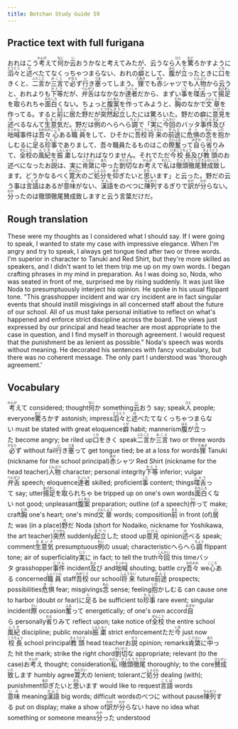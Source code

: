 ```yaml
---
title: Botchan Study Guide 59
---
```


## Practice text with full furigana

<p>
おれはこう<ruby><rb>考</rb><rt>かんが</rt></ruby>えて<ruby><rb>何</rb><rt>なに</rt></ruby>か<ruby><rb>云</rb><rt>い</rt></ruby>おうかなと考えてみたが、云うなら<ruby><rb>人</rb><rt>ひと</rt></ruby>を<ruby><rb>驚</rb><rt>おど</rt></ruby>ろかすように<ruby><rb>滔々</rb><rt>とうとう</rt></ruby>と<ruby><rb>述</rb><rt>の</rt></ruby>べたてなくっちゃつまらない、おれの<ruby><rb>癖</rb><rt>くせ</rt></ruby>として、<ruby><rb>腹</rb><rt>はら</rt></ruby>が<ruby><rb>立</rb><rt>た</rt></ruby>ったときに<ruby><rb>口</rb><rt>くち</rt></ruby>をきくと、<ruby><rb>二言</rb><rt>ふたこと</rt></ruby>か<ruby><rb>三言</rb><rt>みこと</rt></ruby>で<ruby><rb>必</rb><rt>かなら</rt></ruby>ず<ruby><rb>行</rb><rt>い</rt></ruby>き<ruby><rb>塞</rb><rt>つま</rt></ruby>ってしまう。<ruby><rb>狸</rb><rt>たぬき</rt></ruby>でも<ruby><rb>赤</rb><rt>あか</rt></ruby>シャツでも<ruby><rb>人物</rb><rt>じんぶつ</rt></ruby>から云うと、おれよりも<ruby><rb>下等</rb><rt>かとう</rt></ruby>だが、<ruby><rb>弁舌</rb><rt>べんぜつ</rt></ruby>はなかなか<ruby><rb>達者</rb><rt>たっしゃ</rt></ruby>だから、まずい<ruby><rb>事</rb><rt>こと</rt></ruby>を<ruby><rb>喋舌</rb><rt>しゃべ</rt></ruby>って<ruby><rb>揚足</rb><rt>あげあし</rt></ruby>を<ruby><rb>取</rb><rt>と</rt></ruby>られちゃ<ruby><rb>面白</rb><rt>おもしろ</rt></ruby>くない。ちょっと<ruby><rb>腹案</rb><rt>ふくあん</rt></ruby>を<ruby><rb>作</rb><rt>つく</rt></ruby>ってみようと、<ruby><rb>胸</rb><rt>むね</rt></ruby>のなかで<ruby><rb>文章</rb><rt>ぶんしょう</rt></ruby>を作ってる。すると<ruby><rb>前</rb><rt>まえ</rt></ruby>に<ruby><rb>居</rb><rt>い</rt></ruby>た<ruby><rb>野</rb><rt>の</rt></ruby>だが<ruby><rb>突然</rb><rt>とつぜん</rt></ruby><ruby><rb>起立</rb><rt>きりつ</rt></ruby>したには驚ろいた。野だの癖に<ruby><rb>意見</rb><rt>いけん</rt></ruby>を<ruby><rb>述</rb><rt>の</rt></ruby>べるなんて<ruby><rb>生意気</rb><rt>なまいき</rt></ruby>だ。野だは<ruby><rb>例</rb><rt>れい</rt></ruby>のへらへら<ruby><rb>調</rb><rt>ちょう</rt></ruby>で「<ruby><rb>実</rb><rt>じつ</rt></ruby>に<ruby><rb>今回</rb><rt>こんかい</rt></ruby>のバッタ<ruby><rb>事件</rb><rt>じけん</rt></ruby><ruby><rb>及</rb><rt>およ</rt></ruby>び<ruby><rb>咄喊</rb><rt>とっかん</rt></ruby>事件は<ruby><rb>吾々</rb><rt>われわれ</rt></ruby><ruby><rb>心</rb><rt>こころ</rt></ruby>ある<ruby><rb>職員</rb><rt>しょくいん</rt></ruby>をして、ひそかに<ruby><rb>吾校</rb><rt>わがこう</rt></ruby><ruby><rb>将来</rb><rt>しょうらい</rt></ruby>の<ruby><rb>前途</rb><rt>ぜんと</rt></ruby>に<ruby><rb>危惧</rb><rt>きぐ</rt></ruby>の<ruby><rb>念</rb><rt>ねん</rt></ruby>を<ruby><rb>抱</rb><rt>いだ</rt></ruby>かしむるに<ruby><rb>足</rb><rt>た</rt></ruby>る<ruby><rb>珍事</rb><rt>ちんじ</rt></ruby>でありまして、吾々職員たるものはこの<ruby><rb>際</rb><rt>さい</rt></ruby><ruby><rb>奮</rb><rt>ふる</rt></ruby>って<ruby><rb>自</rb><rt>みずか</rt></ruby>ら<ruby><rb>省</rb><rt>かえ</rt></ruby>りみて、<ruby><rb>全校</rb><rt>ぜんこう</rt></ruby>の<ruby><rb>風紀</rb><rt>ふうき</rt></ruby>を<ruby><rb>振粛</rb><rt>しんしゅく</rt></ruby>しなければなりません。それでただ<ruby><rb>今</rb><rt>いま</rt></ruby><ruby><rb>校長</rb><rt>こうちょう</rt></ruby>及び<ruby><rb>教頭</rb><rt>きょうとう</rt></ruby>のお述べになったお<ruby><rb>説</rb><rt>せつ</rt></ruby>は、実に<ruby><rb>肯綮</rb><rt>こうけい</rt></ruby>に<ruby><rb>中</rb><rt>あた</rt></ruby>った<ruby><rb>剴切</rb><rt>がいせつ</rt></ruby>なお<ruby><rb>考</rb><rt>かんが</rt></ruby>えで<ruby><rb>私</rb><rt>わたし</rt></ruby>は<ruby><rb>徹頭徹尾</rb><rt>てっとうてつび</rt></ruby><ruby><rb>賛成</rb><rt>さんせい</rt></ruby><ruby><rb>致</rb><rt>いた</rt></ruby>します。どうかなるべく<ruby><rb>寛大</rb><rt>かんだい</rt></ruby>のご<ruby><rb>処分</rb><rt>しょぶん</rt></ruby>を<ruby><rb>仰</rb><rt>あお</rt></ruby>ぎたいと<ruby><rb>思</rb><rt>おも</rt></ruby>います」と云った。野だの云う事は<ruby><rb>言語</rb><rt>ことば</rt></ruby>はあるが<ruby><rb>意味</rb><rt>いみ</rt></ruby>がない、<ruby><rb>漢語</rb><rt>かんご</rt></ruby>をのべつに<ruby><rb>陳列</rb><rt>ちんれつ</rt></ruby>するぎりで<ruby><rb>訳</rb><rt>わけ</rt></ruby>が<ruby><rb>分</rb><rt>わか</rt></ruby>らない。<ruby><rb>分</rb><rt>わか</rt></ruby>ったのは徹頭徹尾賛成致しますと云う言葉だけだ。
</p>


## Rough translation

These were my thoughts as I considered what I should say. If I were going to speak, I wanted to state my case with impressive elegance. When I'm angry and try to speak, I always get tongue tied after two or three words. I'm superior in character to Tanuki and Red Shirt, but they're more skilled as speakers, and I didn't want to let them trip me up on my own words. I began crafting phrases in my mind in preparation. As I was doing so, Noda, who was seated in front of me, surprised me by rising suddenly. It was just like Noda to presumptuously interject his opinion. He spoke in his usual flippant tone. "This grasshopper incident and war cry incident are in fact singular events that should instill misgivings in all concerned staff about the future of our school. All of us must take personal initiative to reflect on what's happened and enforce strict discipline across the board. The views just expressed by our principal and head teacher are most appropriate to the case in question, and I find myself in thorough agreement. I would request that the punishment be as lenient as possible." Noda's speech was words without meaning. He decorated his sentences with fancy vocabulary, but there was no coherent message. The only part I understood was 'thorough agreement.' 


## Vocabulary

<p>
<span className="vocabstudy"><ruby><rb>考</rb><rt>かんが</rt></ruby>えて&nbsp;considered; thought</span><span className="vocabstudy"><ruby><rb>何</rb><rt>なに</rt></ruby>か&nbsp;something</span><span className="vocabstudy"><ruby><rb>云</rb><rt>い</rt></ruby>おう&nbsp;say; speak</span><span className="vocabstudy"><ruby><rb>人</rb><rt>ひと</rt></ruby>&nbsp;people; everyone</span><span className="vocabstudy"><ruby><rb>驚</rb><rt>おど</rt></ruby>ろかす&nbsp;astonish; impress</span><span className="vocabstudy"><ruby><rb>滔々</rb><rt>とうとう</rt></ruby>と<ruby><rb>述</rb><rt>の</rt></ruby>べたてなくっちゃつまらない&nbsp;must be stated with great eloquence</span><span className="vocabstudy"><ruby><rb>癖</rb><rt>くせ</rt></ruby>&nbsp;habit; mannerism</span><span className="vocabstudy"><ruby><rb>腹</rb><rt>はら</rt></ruby>が<ruby><rb>立</rb><rt>た</rt></ruby>った&nbsp;become angry; be riled up</span><span className="vocabstudy"><ruby><rb>口</rb><rt>くち</rt></ruby>をきく&nbsp;speak</span><span className="vocabstudy"><ruby><rb>二言</rb><rt>ふたこと</rt></ruby>か<ruby><rb>三言</rb><rt>みこと</rt></ruby>&nbsp;two or three words</span><span className="vocabstudy"><ruby><rb>必</rb><rt>かなら</rt></ruby>ず&nbsp;without fail</span><span className="vocabstudy"><ruby><rb>行</rb><rt>い</rt></ruby>き<ruby><rb>塞</rb><rt>つま</rt></ruby>って&nbsp;get tongue tied; be at a loss for words</span><span className="vocabstudy"><ruby><rb>狸</rb><rt>たぬき</rt></ruby>&nbsp;Tanuki (nickname for the school principal)</span><span className="vocabstudy"><ruby><rb>赤</rb><rt>あか</rt></ruby>シャツ&nbsp;Red Shirt (nickname for the head teacher)</span><span className="vocabstudy"><ruby><rb>人物</rb><rt>じんぶつ</rt></ruby>&nbsp;character; personal integrity</span><span className="vocabstudy"><ruby><rb>下等</rb><rt>かとう</rt></ruby>&nbsp;inferior; vulgar</span><span className="vocabstudy"><ruby><rb>弁舌</rb><rt>べんぜつ</rt></ruby>&nbsp;speech; eloquence</span><span className="vocabstudy"><ruby><rb>達者</rb><rt>たっしゃ</rt></ruby>&nbsp;skilled; proficient</span><span className="vocabstudy"><ruby><rb>事</rb><rt>こと</rt></ruby>&nbsp;content; things</span><span className="vocabstudy"><ruby><rb>喋舌</rb><rt>しゃべ</rt></ruby>って&nbsp;say; utter</span><span className="vocabstudy"><ruby><rb>揚足</rb><rt>あげあし</rt></ruby>を<ruby><rb>取</rb><rt>と</rt></ruby>られちゃ&nbsp;be tripped up on one's own words</span><span className="vocabstudy"><ruby><rb>面白</rb><rt>おもしろ</rt></ruby>くない&nbsp;not good; unpleasant</span><span className="vocabstudy"><ruby><rb>腹案</rb><rt>ふくあん</rt></ruby>&nbsp;preparation; outline (of a speech)</span><span className="vocabstudy"><ruby><rb>作</rb><rt>つく</rt></ruby>って&nbsp;make; craft</span><span className="vocabstudy"><ruby><rb>胸</rb><rt>むね</rt></ruby>&nbsp;one's heart; one's mind</span><span className="vocabstudy"><ruby><rb>文章</rb><rt>ぶんしょう</rt></ruby>&nbsp;words; composition</span><span className="vocabstudy"><ruby><rb>前</rb><rt>まえ</rt></ruby>&nbsp;in front (of)</span><span className="vocabstudy"><ruby><rb>居</rb><rt>い</rt></ruby>た&nbsp;was (in a place)</span><span className="vocabstudy"><ruby><rb>野</rb><rt>の</rt></ruby>だ&nbsp;Noda (short for Nodaiko, nickname for Yoshikawa, the art teacher)</span><span className="vocabstudy"><ruby><rb>突然</rb><rt>とつぜん</rt></ruby>&nbsp;suddenly</span><span className="vocabstudy"><ruby><rb>起立</rb><rt>きりつ</rt></ruby>した&nbsp;stood up</span><span className="vocabstudy"><ruby><rb>意見</rb><rt>いけん</rt></ruby>&nbsp;opinion</span><span className="vocabstudy"><ruby><rb>述</rb><rt>の</rt></ruby>べる&nbsp;speak; comment</span><span className="vocabstudy"><ruby><rb>生意気</rb><rt>なまいき</rt></ruby>&nbsp;presumptuous</span><span className="vocabstudy"><ruby><rb>例</rb><rt>れい</rt></ruby>の&nbsp;usual; characteristic</span><span className="vocabstudy">へらへら<ruby><rb>調</rb><rt>ちょう</rt></ruby>&nbsp;flippant tone; air of superficiality</span><span className="vocabstudy"><ruby><rb>実</rb><rt>じつ</rt></ruby>に&nbsp;in fact; to tell the truth</span><span className="vocabstudy"><ruby><rb>今回</rb><rt>こんかい</rt></ruby>&nbsp;this time</span><span className="vocabstudy">バッタ&nbsp;grasshopper</span><span className="vocabstudy"><ruby><rb>事件</rb><rt>じけん</rt></ruby>&nbsp;incident</span><span className="vocabstudy"><ruby><rb>及</rb><rt>およ</rt></ruby>び&nbsp;and</span><span className="vocabstudy"><ruby><rb>咄喊</rb><rt>とっかん</rt></ruby>&nbsp;shouting; battle cry</span><span className="vocabstudy"><ruby><rb>吾々</rb><rt>われわれ</rt></ruby>&nbsp;we</span><span className="vocabstudy"><ruby><rb>心</rb><rt>こころ</rt></ruby>ある&nbsp;concerned</span><span className="vocabstudy"><ruby><rb>職員</rb><rt>しょくいん</rt></ruby>&nbsp;staff</span><span className="vocabstudy"><ruby><rb>吾校</rb><rt>わがこう</rt></ruby>&nbsp;our school</span><span className="vocabstudy"><ruby><rb>将来</rb><rt>しょうらい</rt></ruby>&nbsp;future</span><span className="vocabstudy"><ruby><rb>前途</rb><rt>ぜんと</rt></ruby>&nbsp;prospects; possibilities</span><span className="vocabstudy"><ruby><rb>危惧</rb><rt>きぐ</rt></ruby>&nbsp;fear; misgivings</span><span className="vocabstudy"><ruby><rb>念</rb><rt>ねん</rt></ruby>&nbsp;sense; feeling</span><span className="vocabstudy"><ruby><rb>抱</rb><rt>いだ</rt></ruby>かしむる&nbsp;can cause one to harbor (doubt or fear)</span><span className="vocabstudy">に<ruby><rb>足</rb><rt>た</rt></ruby>る&nbsp;be sufficient to</span><span className="vocabstudy"><ruby><rb>珍事</rb><rt>ちんじ</rt></ruby>&nbsp;rare event; singular incident</span><span className="vocabstudy"><ruby><rb>際</rb><rt>さい</rt></ruby>&nbsp;occasion</span><span className="vocabstudy"><ruby><rb>奮</rb><rt>ふる</rt></ruby>って&nbsp;energetically; of one's own accord</span><span className="vocabstudy"><ruby><rb>自</rb><rt>みずか</rt></ruby>ら&nbsp;personally</span><span className="vocabstudy"><ruby><rb>省</rb><rt>かえ</rt></ruby>りみて&nbsp;reflect upon; take notice of</span><span className="vocabstudy"><ruby><rb>全校</rb><rt>ぜんこう</rt></ruby>&nbsp;the entire school</span><span className="vocabstudy"><ruby><rb>風紀</rb><rt>ふうき</rt></ruby>&nbsp;discipline; public morals</span><span className="vocabstudy"><ruby><rb>振粛</rb><rt>しんしゅく</rt></ruby>&nbsp;strict enforcement</span><span className="vocabstudy">ただ<ruby><rb>今</rb><rt>いま</rt></ruby>&nbsp;just now</span><span className="vocabstudy"><ruby><rb>校長</rb><rt>こうちょう</rt></ruby>&nbsp;school principal</span><span className="vocabstudy"><ruby><rb>教頭</rb><rt>きょうとう</rt></ruby>&nbsp;head teacher</span><span className="vocabstudy">お<ruby><rb>説</rb><rt>せつ</rt></ruby>&nbsp;opinion; remarks</span><span className="vocabstudy"><ruby><rb>肯綮</rb><rt>こうけい</rt></ruby>に<ruby><rb>中</rb><rt>あた</rt></ruby>った&nbsp;hit the mark; strike the right chord</span><span className="vocabstudy"><ruby><rb>剴切</rb><rt>がいせつ</rt></ruby>な&nbsp;appropriate; relevant (to the case)</span><span className="vocabstudy">お<ruby><rb>考</rb><rt>かんが</rt></ruby>え&nbsp;thought; consideration</span><span className="vocabstudy"><ruby><rb>私</rb><rt>わたし</rt></ruby>&nbsp;I</span><span className="vocabstudy"><ruby><rb>徹頭徹尾</rb><rt>てっとうてつび</rt></ruby>&nbsp;thoroughly; to the core</span><span className="vocabstudy"><ruby><rb>賛成</rb><rt>さんせい</rt></ruby><ruby><rb>致</rb><rt>いた</rt></ruby>します&nbsp;humbly agree</span><span className="vocabstudy"><ruby><rb>寛大</rb><rt>かんだい</rt></ruby>の&nbsp;lenient; tolerant</span><span className="vocabstudy">ご<ruby><rb>処分</rb><rt>しょぶん</rt></ruby>&nbsp;dealing (with); punishment</span><span className="vocabstudy"><ruby><rb>仰</rb><rt>あお</rt></ruby>ぎたいと<ruby><rb>思</rb><rt>おも</rt></ruby>います&nbsp;would like to request</span><span className="vocabstudy"><ruby><rb>言語</rb><rt>ことば</rt></ruby>&nbsp;words</span><span className="vocabstudy"><ruby><rb>意味</rb><rt>いみ</rt></ruby>&nbsp;meaning</span><span className="vocabstudy"><ruby><rb>漢語</rb><rt>かんご</rt></ruby>&nbsp;big words; difficult words</span><span className="vocabstudy">のべつに&nbsp;without pause</span><span className="vocabstudy"><ruby><rb>陳列</rb><rt>ちんれつ</rt></ruby>する&nbsp;put on display; make a show of</span><span className="vocabstudy"><ruby><rb>訳</rb><rt>わけ</rt></ruby>が<ruby><rb>分</rb><rt>わか</rt></ruby>らない&nbsp;have no idea what something or someone means</span><span className="vocabstudy"><ruby><rb>分</rb><rt>わか</rt></ruby>った&nbsp;understood</span>
</p>
